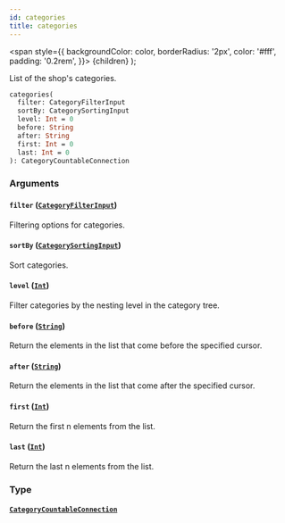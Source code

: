 ```yaml
---
id: categories
title: categories
---
```


<span
style={{
      backgroundColor: color,
      borderRadius: '2px',
      color: '#fff',
      padding: '0.2rem',
    }}>
{children}
</span>
);

List of the shop's categories.

```graphql
categories(
  filter: CategoryFilterInput
  sortBy: CategorySortingInput
  level: Int = 0
  before: String
  after: String
  first: Int = 0
  last: Int = 0
): CategoryCountableConnection

```

### Arguments

#### `filter` ([`CategoryFilterInput`](/api-reference/inputs/category-filter-input.mdx))

Filtering options for categories.

#### `sortBy` ([`CategorySortingInput`](/api-reference/inputs/category-sorting-input.mdx))

Sort categories.

#### `level` ([`Int`](/api-reference/scalars/int.mdx))

Filter categories by the nesting level in the category tree.

#### `before` ([`String`](/api-reference/scalars/string.mdx))

Return the elements in the list that come before the specified cursor.

#### `after` ([`String`](/api-reference/scalars/string.mdx))

Return the elements in the list that come after the specified cursor.

#### `first` ([`Int`](/api-reference/scalars/int.mdx))

Return the first n elements from the list.

#### `last` ([`Int`](/api-reference/scalars/int.mdx))

Return the last n elements from the list.

### Type

#### [`CategoryCountableConnection`](/api-reference/objects/category-countable-connection.mdx)
